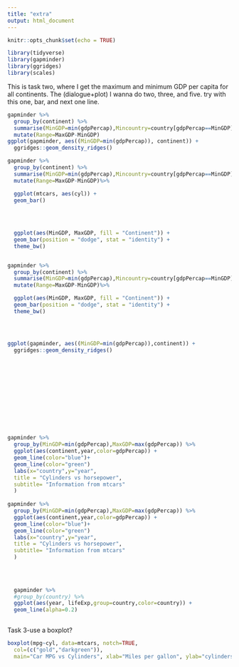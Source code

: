 ```yaml
---
title: "extra"
output: html_document
---
```


```r
knitr::opts_chunk$set(echo = TRUE)
```
```r
library(tidyverse)
library(gapminder)
library(ggridges)
library(scales)
```
This is task two, where I get the maximum and minimum GDP per capita for all continents. The (dialogue+plot)
I wanna do two, three, and five. try with this one, bar, and next one line.
```r
gapminder %>% 
  group_by(continent) %>% 
  summarise(MinGDP=min(gdpPercap),Mincountry=country[gdpPercap==MinGDP],Minyear=year[gdpPercap==MinGDP],MaxGDP=max(gdpPercap),Maxcountry=country[gdpPercap==MaxGDP],Maxyear=year[gdpPercap==MaxGDP])%>% 
  mutate(Range=MaxGDP-MinGDP)
ggplot(gapminder, aes((MinGDP=min(gdpPercap)), continent)) +
  ggridges::geom_density_ridges()

gapminder %>% 
  group_by(continent) %>% 
  summarise(MinGDP=min(gdpPercap),Mincountry=country[gdpPercap==MinGDP],Minyear=year[gdpPercap==MinGDP],MaxGDP=max(gdpPercap),Maxcountry=country[gdpPercap==MaxGDP],Maxyear=year[gdpPercap==MaxGDP])%>% 
  mutate(Range=MaxGDP-MinGDP)%>%

  ggplot(mtcars, aes(cyl)) +
  geom_bar()

  
  
  
  ggplot(aes(MinGDP, MaxGDP, fill = "Continent")) +
  geom_bar(position = "dodge", stat = "identity") +
  theme_bw()


gapminder %>% 
  group_by(continent) %>% 
  summarise(MinGDP=min(gdpPercap),Mincountry=country[gdpPercap==MinGDP],Minyear=year[gdpPercap==MinGDP],MaxGDP=max(gdpPercap),Maxcountry=country[gdpPercap==MaxGDP],Maxyear=year[gdpPercap==MaxGDP])%>% 
  mutate(Range=MaxGDP-MinGDP)%>%

  ggplot(aes(MinGDP, MaxGDP, fill = "Continent")) +
  geom_bar(position = "dodge", stat = "identity") +
  theme_bw()



  
ggplot(gapminder, aes((MinGDP=min(gdpPercap)),continent)) +
  ggridges::geom_density_ridges()













gapminder %>% 
  group_by(MinGDP=min(gdpPercap),MaxGDP=max(gdpPercap)) %>%
  ggplot(aes(continent,year,color=gdpPercap)) + 
  geom_line(color="blue")+
  geom_line(color="green")
  labs(x="country",y="year",
  title = "Cylinders vs horsepower",
  subtitle= "Information from mtcars"
  )
  
gapminder %>% 
  group_by(MinGDP=min(gdpPercap),MaxGDP=max(gdpPercap)) %>%
  ggplot(aes(continent,year,color=gdpPercap)) + 
  geom_line(color="blue")+
  geom_line(color="green")
  labs(x="country",y="year",
  title = "Cylinders vs horsepower",
  subtitle= "Information from mtcars"
  )  
  

  
  
  gapminder %>% 
  #group_by(country) %>% 
  ggplot(aes(year, lifeExp,group=country,color=country)) +
  geom_line(alpha=0.2)
  
```

Task 3-use a boxplot?
```r
boxplot(mpg~cyl, data=mtcars, notch=TRUE,
  col=(c("gold","darkgreen")),
  main="Car MPG vs Cylinders", xlab="Miles per gallon", ylab="cylinders")
```


